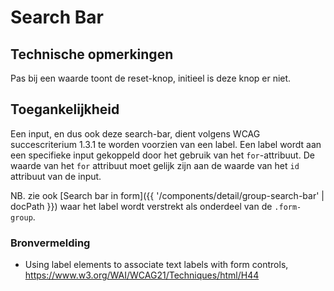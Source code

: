 # Search Bar

## Technische opmerkingen

Pas bij een waarde toont de reset-knop, initieel is deze knop er niet.

## Toegankelijkheid

Een input, en dus ook deze search-bar, dient volgens WCAG succescriterium 1.3.1 te worden voorzien van een label.
Een label wordt aan een specifieke input gekoppeld door het gebruik van het `for`-attribuut.
De waarde van het `for` attribuut moet gelijk zijn aan de waarde van het `id` attribuut van de input.

NB. zie ook [Search bar in form]({{ '/components/detail/group-search-bar' | docPath }}) waar het label wordt verstrekt als onderdeel van de `.form-group`.

### Bronvermelding

- Using label elements to associate text labels with form controls, https://www.w3.org/WAI/WCAG21/Techniques/html/H44

